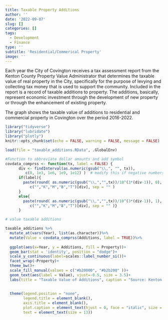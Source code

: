 ```yaml
---
title: Taxable Property Additions
author: ''
date: '2022-09-07'
slug: []
categories: []
tags:
  - Development
  - Finance
type: ''
subtitle: 'Residential/Commerical Property'
image: ''
---
```


Each year the City of Covington receives a tax assessment report from the Kenton County Property Value Administrator that determines the taxable value of real property in the City, specifically for the purpose of levying and collecting tax money that is used to support the community.  Included in the report is a record of taxable additions to property.  The additions, basically, represent economic investment through the development of new property or through the enhancement of existing property.

The graph shows the taxable value of additions to residential and commercial property in Covington over the period 2016-2022.

```r
library("tidyverse")
library("lubridate")
library("plotly")
knitr::opts_chunk$set(echo = FALSE, warning = FALSE, message = FALSE)

load(file = "taxable_additions.RData", .GlobalEnv)

#Function to abbreviate dollar amounts and add symbol
covdata_comprss <- function(tx, label = FALSE) { 
      div <- findInterval(as.numeric(gsub("\\,", "", tx)), 
         c(0, 1e3, 1e6, 1e9, 1e12) )  # modify this if negative numbers are possible
      if(label){
        paste(round( as.numeric(gsub("\\,","",tx))/10^(3*(div-1)), 0), 
           c("","K","M","B","T")[div], sep = "" )
      }
      else{
        paste(round( as.numeric(gsub("\\,","",tx))/10^(3*(div-1)), 1), 
           c("","K","M","B","T")[div], sep = "" )}
      }

```

```r

# value taxable additions

taxable_additions %>%
  mutate_at(vars(Year), list(as.character))%>%
  mutate(Value = covdata_comprss(Additions, label = TRUE))%>%
  
  ggplot(aes(x=Year, y = Additions, fill = Property))+
  geom_bar(stat = 'identity', position = "dodge")+
  scale_y_continuous(label=scales::label_number_si())+
  facet_wrap(~Property)+
  theme_bw()+
  scale_fill_manual(values = c("#b20000", "#b2b200" ))+
  geom_text(aes(label = Value), vjust=-0.5, size = 3.5)+
  labs(title = "Taxable Value of Additions", caption = "Source: Kenton County PVA")+
  
  
  theme(legend.position = "none",
        legend.title = element_blank(), 
        axis.title = element_blank(),
        plot.caption = element_text(hjust = 0, face = "italic", size = 10),
        text = element_text(size = 13))

```